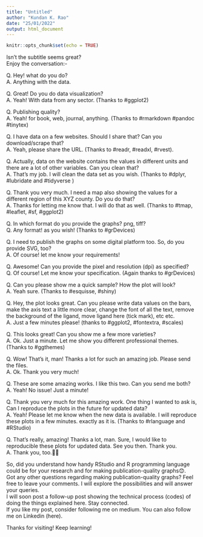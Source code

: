 ```yaml
---
title: "Untitled"
author: "Kundan K. Rao"
date: "25/01/2022"
output: html_document
---
```


```r
knitr::opts_chunk$set(echo = TRUE)
```


Isn't the subtitle seems great?\
Enjoy the conversation:- 

Q. Hey! what do you do?\
A. Anything with the data.

Q. Great! Do you do data visualization?\
A. Yeah! With data from any sector. (Thanks to #ggplot2)

Q. Publishing quality?\
A. Yeah! for book, web, journal, anything. (Thanks to #rmarkdown #pandoc #tinytex)

Q. I have data on a few websites. Should I share that?\ Can you download/scrape that?\
A. Yeah, please share the URL. (Thanks to #readr, #readxl, #rvest).

Q. Actually, data on the website contains the values in different units and there are a lot of other variables. Can you clean that?\
A. That's my job. I will clean the data set as you wish. (Thanks to #dplyr, #lubridate and #tidyverse )

Q. Thank you very much. I need a map also showing the values for a different region of this XYZ county. Do you do that?\
A. Thanks for letting me know that. I will do that as well. (Thanks to #tmap, #leaflet, #sf, #ggplot2)

Q. In which format do you provide the graphs? png, tiff?\
Q. Any format! as you wish! (Thanks to #grDevices)

Q. I need to publish the graphs on some digital platform too. So, do you provide SVG, too?\
A. Of course! let me know your requirements!

Q. Awesome! Can you provide the pixel and resolution (dpi) as specified?\
Q. Of course! Let me know your specification. (Again thanks to #grDevices)

Q. Can you please show me a quick sample? How the plot will look?\
A. Yeah sure. (Thanks to #esquisse, #shiny)

Q. Hey, the plot looks great. Can you please write data values on the bars, make the axis text a little more clear, change the font of all the text, remove the background of the ligand, move ligand here (tick mark), etc etc.\
A. Just a few minutes please! (thanks to #ggplot2, #fontextra, #scales)

Q. This looks great! Can you show me a few more varieties?\
A. Ok. Just a minute. Let me show you different professional themes. (Thanks to #ggthemes)

Q. Wow! That's it, man! Thanks a lot for such an amazing job. Please send the files.\
A. Ok. Thank you very much!

Q. These are some amazing works. I like this two. Can you send me both?\
A. Yeah! No issue! Just a minute!

Q. Thank you very much for this amazing work. One thing I wanted to ask is, Can I reproduce the plots in the future for updated data?\
A. Yeah! Please let me know when the new data is available. I will reproduce these plots in a few minutes. exactly as it is. (Thanks to #rlanguage and #RStudio)

Q. That's really, amazing! Thanks a lot, man. Sure, I would like to reproducible these plots for updated data. See you then. Thank you.\
A. Thank you, too.🍹🍹

So, did you understand how handy RStudio and R programming language could be for your research and for making publication-quality graphs😊.\
Got any other questions regarding making publication-quality graphs?\ Feel free to leave your comments. I will explore the possibilities and will answer your queries.\
I will soon post a follow-up post showing the technical process (codes) of doing the things explained here. Stay connected.\
If you like my post, consider following me on medium. You can also follow me on Linkedin (here).

Thanks for visiting! Keep learning!
